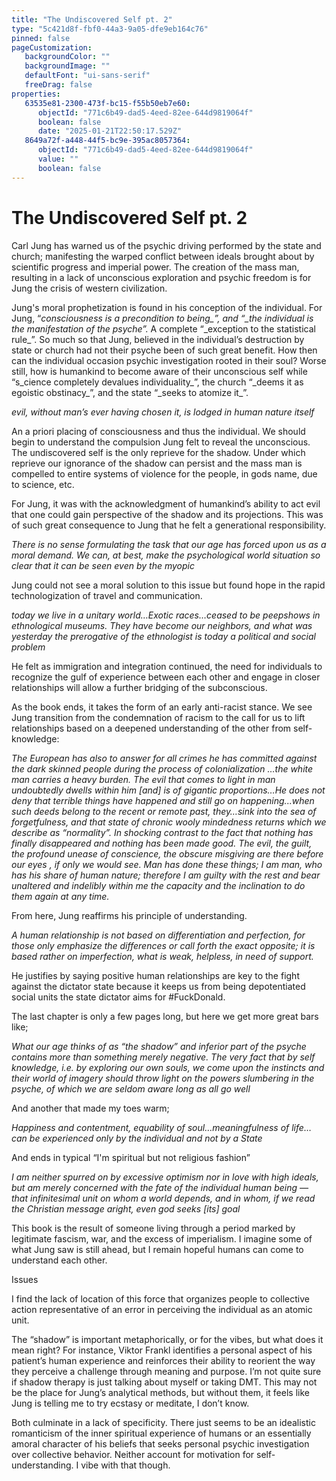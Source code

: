 ```yaml
---
title: "The Undiscovered Self pt. 2"
type: "5c421d8f-fbf0-44a3-9a05-dfe9eb164c76"
pinned: false
pageCustomization: 
   backgroundColor: ""
   backgroundImage: ""
   defaultFont: "ui-sans-serif"
   freeDrag: false
properties: 
   63535e81-2300-473f-bc15-f55b50eb7e60: 
      objectId: "771c6b49-dad5-4eed-82ee-644d9819064f"
      boolean: false
      date: "2025-01-21T22:50:17.529Z"
   8649a72f-a448-44f5-bc9e-395ac8057364: 
      objectId: "771c6b49-dad5-4eed-82ee-644d9819064f"
      value: ""
      boolean: false
---
```


# The Undiscovered Self pt. 2

Carl Jung has warned us of the psychic driving performed by the state and church; manifesting the warped conflict between ideals brought about by scientific progress and imperial power. The creation of the mass man, resulting in a lack of unconscious exploration and psychic freedom is for Jung the crisis of western civilization.

Jung's moral prophetization is found in his conception of the individual. For Jung, “_consciousness is a precondition to being\_”, and “\_the individual is the manifestation of the psyche”._ A complete “\_exception to the statistical rule\_”. So much so that Jung, believed in the individual’s destruction by state or church had not their psyche been of such great benefit. How then can the individual occasion psychic investigation rooted in their soul? Worse still, how is humankind to become aware of their unconscious self while “s\_cience completely devalues individuality\_”, the church “\_deems it as egoistic obstinacy\_”, and the state “\_seeks to atomize it\_”.

_evil, without man’s ever having chosen it, is lodged in human nature itself_

An a priori placing of consciousness and thus the individual. We should begin to understand the compulsion Jung felt to reveal the unconscious. The undiscovered self is the only reprieve for the shadow. Under which reprieve our ignorance of the shadow can persist and the mass man is compelled to entire systems of violence for the people, in gods name, due to science, etc.

For Jung, it was with the acknowledgment of humankind’s ability to act evil that one could gain perspective of the shadow and its projections. This was of such great consequence to Jung that he felt a generational responsibility.

_There is no sense formulating the task that our age has forced upon us as a moral demand. We can, at best, make the psychological world situation so clear that it can be seen even by the myopic_

Jung could not see a moral solution to this issue but found hope in the rapid technologization of travel and communication.

_today we live in a unitary world…Exotic races…ceased to be peepshows in ethnological museums. They have become our neighbors, and what was yesterday the prerogative of the ethnologist is today a political and social problem_

He felt as immigration and integration continued, the need for individuals to recognize the gulf of experience between each other and engage in closer relationships will allow a further bridging of the subconscious.

As the book ends, it takes the form of an early anti-racist stance. We see Jung transition from the condemnation of racism to the call for us to lift relationships based on a deepened understanding of the other from self-knowledge:

_The European has also to answer for all crimes he has committed against the dark skinned people during the process of colonialization …the white man carries a heavy burden. The evil that comes to light in man undoubtedly dwells within him \[and\] is of gigantic proportions…He does not deny that terrible things have happened and still go on happening...when such deeds belong to the recent or remote past, they…sink into the sea of forgetfulness, and that state of chronic wooly mindedness returns which we describe as “normality”. In shocking contrast to the fact that nothing has finally disappeared and nothing has been made good. The evil, the guilt, the profound unease of conscience, the obscure misgiving are there before our eyes , if only we would see. Man has done these things; I am man, who has his share of human nature; therefore I am guilty with the rest and bear unaltered and indelibly within me the capacity and the inclination to do them again at any time._

From here, Jung reaffirms his principle of understanding.

_A human relationship is not based on differentiation and perfection, for those only emphasize the differences or call forth the exact opposite; it is based rather on imperfection, what is weak, helpless, in need of support._

He justifies by saying positive human relationships are key to the fight against the dictator state because it keeps us from being depotentiated social units the state dictator aims for #FuckDonald.

The last chapter is only a few pages long, but here we get more great bars like;

_What our age thinks of as “the shadow” and inferior part of the psyche contains more than something merely negative. The very fact that by self knowledge, i.e. by exploring our own souls, we come upon the instincts and their world of imagery should throw light on the powers slumbering in the psyche, of which we are seldom aware long as all go well_

And another that made my toes warm;

_Happiness and contentment, equability of soul…meaningfulness of life…can be experienced only by the individual and not by a State_

And ends in typical “I'm spiritual but not religious fashion”

_I am neither spurred on by excessive optimism nor in love with high ideals, but am merely concerned with the fate of the individual human being — that infinitesimal unit on whom a world depends, and in whom, if we read the Christian message aright, even god seeks \[its\] goal_

This book is the result of someone living through a period marked by legitimate fascism, war, and the excess of imperialism. I imagine some of what Jung saw is still ahead, but I remain hopeful humans can come to understand each other.

Issues

I find the lack of location of this force that organizes people to collective action representative of an error in perceiving the individual as an atomic unit.

The “shadow” is important metaphorically, or for the vibes, but what does it mean right? For instance, Viktor Frankl identifies a personal aspect of his patient’s human experience and reinforces their ability to reorient the way they perceive a challenge through meaning and purpose. I’m not quite sure if shadow therapy is just talking about myself or taking DMT. This may not be the place for Jung’s analytical methods, but without them, it feels like Jung is telling me to try ecstasy or meditate, I don’t know.

Both culminate in a lack of specificity. There just seems to be an idealistic romanticism of the inner spiritual experience of humans or an essentially amoral character of his beliefs that seeks personal psychic investigation over collective behavior. Neither account for motivation for self-understanding. I vibe with that though.

